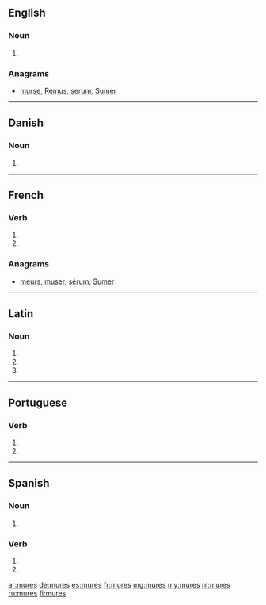 {{also|murés}}
==English==

===Noun===
{{head|en|plural}}

# {{plural of|mure|lang=en}}

===Anagrams===
* [[murse#English|murse]], [[Remus#English|Remus]], [[serum#English|serum]], [[Sumer#English|Sumer]]

----

==Danish==

===Noun===
{{head|da|noun form|g=c}}

# {{genitive plural indefinite of|mur|lang=da}}

----

==French==

===Verb===
{{fr-verb-form}}

# {{conjugation of|murer||2|s|pres|ind|lang=fr}}
# {{conjugation of|murer||2|s|pres|sub|lang=fr}}

===Anagrams===
* [[meurs#French|meurs]], [[muser#French|muser]], [[sérum#French|sérum]], [[Sumer#French|Sumer]]

----

==Latin==

===Noun===
{{la-noun-form|murēs}}

# {{inflection of|mūs||nom|p|lang=la}}
# {{inflection of|mūs||acc|p|lang=la}}
# {{inflection of|mūs||voc|p|lang=la}}

----

==Portuguese==

===Verb===
{{pt-verb-form|murar}}

# {{pt-verb form of|murar|ar|imperative|negative|singular|second}}
# {{pt-verb form of|murar|ar|subjunctive|present|singular|second}}

----

==Spanish==

===Noun===
{{head|es|noun form|g=m-p}}

# {{plural of|mur|lang=es}}

===Verb===
{{es-verb-form|murar}}

# {{es-verb form of|ending=ar|mood=imperative|sense=negative|pers=2|formal=no|number=singular|murar}}
# {{es-verb form of|ending=ar|mood=subjunctive|tense=present|pers=2|formal=no|number=singular|murar}}

[[ar:mures]]
[[de:mures]]
[[es:mures]]
[[fr:mures]]
[[mg:mures]]
[[my:mures]]
[[nl:mures]]
[[ru:mures]]
[[fi:mures]]